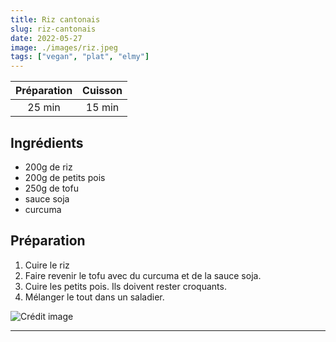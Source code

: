 ```yaml
---
title: Riz cantonais
slug: riz-cantonais
date: 2022-05-27
image: ./images/riz.jpeg
tags: ["vegan", "plat", "elmy"]
---
```


| Préparation | Cuisson |
| :-: | :-: |
| 25 min | 15 min |

## Ingrédients

- <ListItem>200g de riz</ListItem>
- <ListItem>200g de petits pois</ListItem>
- <ListItem>250g de tofu</ListItem>
- <ListItem>sauce soja</ListItem>
- <ListItem>curcuma</ListItem>

## Préparation

1. Cuire le riz
2. Faire revenir le tofu avec du curcuma et de la sauce soja.
3. Cuire les petits pois. Ils doivent rester croquants.
4. Mélanger le tout dans un saladier.

![Crédit image](https://beauty-food.fr/recettes/riz-cantonais-vegan/)

---
